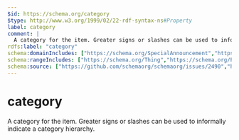 ```yaml
---
$id: https://schema.org/category
$type: http://www.w3.org/1999/02/22-rdf-syntax-ns#Property
label: category
comment: |
  A category for the item. Greater signs or slashes can be used to informally indicate a category hierarchy.
rdfs:label: "category"
schema:domainIncludes: ["https://schema.org/SpecialAnnouncement","https://schema.org/PhysicalActivity","https://schema.org/Offer","https://schema.org/Invoice","https://schema.org/Service","https://schema.org/Recommendation","https://schema.org/Product","https://schema.org/ActionAccessSpecification"]
schema:rangeIncludes: ["https://schema.org/Thing","https://schema.org/PhysicalActivityCategory","https://schema.org/Text","https://schema.org/URL","https://schema.org/CategoryCode"]
schema:source: ["https://github.com/schemaorg/schemaorg/issues/2490","https://github.com/schemaorg/schemaorg/issues/1741"]
---
```


# category

A category for the item. Greater signs or slashes can be used to informally indicate a category hierarchy.

